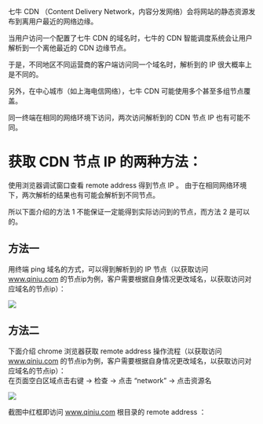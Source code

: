 七牛 CDN （Content Delivery Network，内容分发网络）会将网站的静态资源发布到离用户最近的网络边缘。

当用户访问一个配置了七牛 CDN 的域名时，七牛的 CDN 智能调度系统会让用户解析到一个离他最近的 CDN 边缘节点。

于是，不同地区不同运营商的客户端访问同一个域名时，解析到的 IP 很大概率上是不同的。

另外，在中心城市（如上海电信网络），七牛 CDN 可能使用多个甚至多组节点覆盖。

同一终端在相同的网络环境下访问，两次访问解析到的 CDN 节点 IP 也有可能不同。


# 获取 CDN 节点 IP 的两种方法：


使用浏览器调试窗口查看 remote address 得到节点 IP 。  由于在相同网络环境下，两次解析的结果也有可能会解析到不同节点。

所以下面介绍的方法 1 不能保证一定能得到实际访问到的节点，而方法 2 是可以的。

## 方法一

用终端 ping 域名的方式，可以得到解析到的 IP 节点（以获取访问 www.qiniu.com 的节点ip为例，客户需要根据自身情况更改域名，以获取访问对应域名的节点ip）：  

 ![](https://dn-odum9helk.qbox.me/FhlSq8VdpTUvImvCTCfbtuD0yc2f)

## 方法二

下面介绍 chrome 浏览器获取 remote address 操作流程（以获取访问 www.qiniu.com 的节点ip为例，客户需要根据自身情况更改域名，以获取访问对应域名的节点ip）：  
在页面空白区域点击右键 -> 检查 -> 点击 “network” -> 点击资源名  

 ![](https://dn-odum9helk.qbox.me/Fve91BAfpRKpscF_V9qjndBD_hz6) 

 截图中红框即访问 www.qiniu.com 根目录的 remote address ：